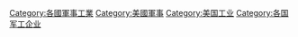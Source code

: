 [[Category:各國軍事工業|Category:各國軍事工業]]
[[Category:美國軍事|Category:美國軍事]]
[[Category:美国工业|Category:美国工业]]
[[Category:各国军工企业|Category:各国军工企业]]
